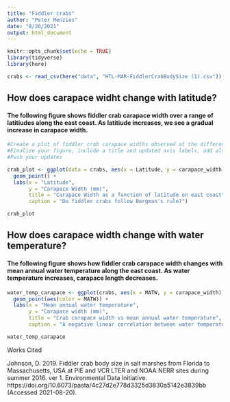 ```yaml
---
title: "Fiddler crabs"
author: "Peter Menzies"
date: "8/20/2021"
output: html_document
---
```


```r
knitr::opts_chunk$set(echo = TRUE)
library(tidyverse)
library(here)
```

```r
crabs <- read_csv(here("data", "HTL-MAR-FiddlerCrabBodySize (1).csv"))
```

## How does carapace widht change with latitude?
#### The following figure shows fiddler crab carapace width over a range of latitiudes along the east coast. As latitiude increases, we see a gradual increase in carapace width.

```r
#Create a plot of fiddler crab carapace widths observed at the different latitudes
#Finalize your figure, include a title and updated axis labels, add alt-text, and add a figure caption (you #can either do this in the code chunk options or just in plain markdown text below your figure). Update code chunk options so that only your finalized graph and figure caption show up in your knitted report (i.e., no code should show up, or you can use code folding)
#Push your updates

crab_plot <- ggplot(data = crabs, aes(x = Latitude, y = carapace_width)) +
  geom_point() +
  labs(x = "Latitude",
       y = "Carapace Width (mm)",
       title = "Carapace Width as a function of latitude on east coast",
       caption = "Do fiddler crabs follow Bergman's rule?")

crab_plot
```

## How does carapace width change with water temperature?
#### The following figure shows how fiddler crab carapace width changes with mean annual water temperature along the east coast. As water temperature increases, carapace length decreases.

```r
water_temp_carapace <- ggplot(crabs, aes(x = MATW, y = carapace_width)) +
  geom_point(aes(color = MATW)) +
  labs(x = "Mean annual water temperature",
       y = "Carapace width (mm)",
       title = "Crab carapace width vs mean annual water temperature",
       caption = "A negative linear correlation between water temperature and carapace width of fiddler crabs on the east coast")

water_temp_carapace
```

Works Cited

Johnson, D. 2019. Fiddler crab body size in salt marshes from Florida to Massachusetts, USA at PIE and VCR LTER and NOAA NERR sites during summer 2016. ver 1. Environmental Data Initiative. https://doi.org/10.6073/pasta/4c27d2e778d3325d3830a5142e3839bb (Accessed 2021-08-20).

